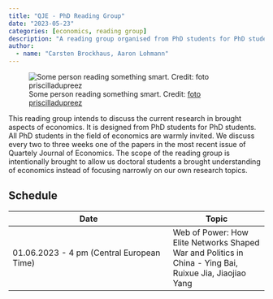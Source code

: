 ```yaml
---
title: "QJE - PhD Reading Group"
date: "2023-05-23"
categories: [economics, reading group]
description: "A reading group organised from PhD students for PhD students."
author:
  - name: "Carsten Brockhaus, Aaron Lohmann"
---
```


![Some person reading something smart. Credit: [foto priscilladupreez](https://unsplash.com/@priscilladupreez)](foto-reading-group.jpg)

This reading group intends to discuss the current research in brought aspects of economics. It is designed from PhD students for PhD students. All PhD students in the field of economics are warmly invited. We discuss every two to three weeks one of the papers in the most recent issue of Quartely Journal of Economics. The scope of the reading group is intentionally brought to allow us doctoral students a brought understanding of economics instead of focusing narrowly on our own research topics.

## Schedule

| Date       | Topic                                                                                                   |
|---------------------------------------------|---------------------------|
| 01.06.2023 - 4 pm (Central European Time)| Web of Power: How Elite Networks Shaped War and Politics in China - Ying Bai, Ruixue Jia, Jiaojiao Yang |
